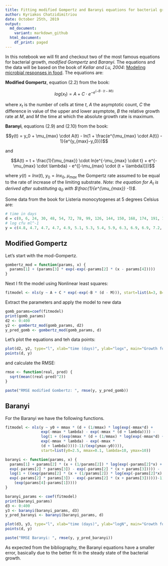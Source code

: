 ```yaml
---
title: Fitting modified Gompertz and Baranyi equations for bacterial growth
author: Kyriakos Chatzidimitriou
date: October 25th, 2019
output:
  md_document:
    variant: markdown_github
  html_document:
    df_print: paged
---
```


In this notebook we will fit and checkout two of the most famous equations for bacterial growth, _modified Gompertz_ and _Baranyi_. The equations and the data will be based on the book of _Kellar and Lu, 2004_: [Modeling microbial responses in food](https://www.crcpress.com/Modeling-Microbial-Responses-in-Food/author/p/book/9780367394653). The equations are:

**Modified Gompertz**, equation (2.2) from the book: 

$$log(x_t) = A + C \cdot e^{-e^{(-B \cdot (t - M))}}$$

where $x_t$ is the number of cells at time $t$, $A$ the asymptotic count, $C$ the difference in value of the upper and lower asymptote, $B$ the relative growth rate at $M$, and $M$ the time at which the absolute growth rate is maximum.

**Baranyi**, equations (2.9) and (2.10) from the book:

$$y(t) = y_0 + \mu_{max} \cdot A(t) - ln(1 + \frac{e^{\mu_{max} \cdot A(t)} - 1}{e^{y_{max}-y_0}})$$

and

$$A(t) = t + \frac{1}{\mu_{max}} \cdot ln(e^{-\mu_{max} \cdot t} + e^{-\mu_{max} \cdot \lambda} - e^{[-\mu_{max} \cdot (t + \lambda)]})$$

where $y(t) = ln x(t)$, $y_0 = ln x_0$, $\mu_{max}$ the Gompertz rate assumed to be equal to the rate of increase of the limiting substrate. _Note: the equation for $A_t$ is derived after substituting $q_0$ with $\frac{1}{e^{\mu_{max}} -1}$_.

Some data from the book for Listeria monocytogenes at 5 degrees Celsius are:

```r
# time in days
d = c(0, 6, 24, 30, 48, 54, 72, 78, 99, 126, 144, 150, 168, 174, 191, 198, 216, 239, 266, 291, 316, 336, 342, 360, 384)
# log cfu ml^-1
y = c(4.8, 4.7, 4.7, 4.7, 4.9, 5.1, 5.3, 5.4, 5.9, 6.3, 6.9, 6.9, 7.2, 7.3, 7.7, 7.8, 8.3, 8.8, 9.1, 9.2, 9.3, 9.7, 9.7, 9.7, 9.5)
```

## Modified Gompertz

Let's start with the mod-Gompertz.

```r
gombertz_mod = function(params, x) {
  params[1] + (params[3] * exp(-exp(-params[2] * (x - params[4]))))
}
```

Next I fit the model using Nonlinear least squares:

```r
fitmodel <- nls(y ~ A + C * exp(-exp(-B * (d - M))), start=list(A=3, B=0.01, C=10, M=10))
```

Extract the parameters and apply the model to new data

```r
gomb_params=coef(fitmodel)
print(gomb_params)
d2 <- 0:400
y2 <- gombertz_mod(gomb_params, d2)
y_pred_gomb <- gombertz_mod(gomb_params, d)
```

Let's plot the equations and teh data points:

```r
plot(d2, y2, type="l", xlab="time (days)", ylab="logx", main="Growth for Listeria monocytogenes (Gompertz)")
points(d, y)
```

and calculate the RMSE:

```r
rmse <- function(real, pred) {
  sqrt(mean((real-pred)^2))
}

paste("RMSE modified Gombertz: ", rmse(y, y_pred_gomb))

```

## Baranyi

For the Baranyi we have the following functions.

```r
fitmodel <- nls(y ~ y0 + mmax * (d + (1/mmax) * log(exp(-mmax*d) + 
                exp(-mmax * lambda) - exp(-mmax * (d + lambda)))) - 
                log(1 + ((exp(mmax * (d + (1/mmax) * log(exp(-mmax*d) +
                exp(-mmax * lambda) - exp(-mmax * 
                (d + lambda)))))-1)/(exp(ymax-y0)))),
                start=list(y0=2.5, mmax=0.1, lambda=10, ymax=10))
```

```r
baranyi <- function(params, x) {
  params[1] + params[2] * (x + (1/params[2]) * log(exp(-params[2]*x) + 
  exp(-params[2] * params[3]) - exp(-params[2] * (x + params[3])))) - 
  log(1 + ((exp(params[2] * (x + (1/params[2]) * log(exp(-params[2]*x) + 
  exp(-params[2] * params[3]) - exp(-params[2] * (x + params[3])))))-1)/
    (exp(params[4]-params[1]))))
}

baranyi_params <- coef(fitmodel)
print(baranyi_params)
d3 <- 0:400
y3 <- baranyi(baranyi_params, d3)
y_pred_baranyi <- baranyi(baranyi_params, d)
```

```r
plot(d3, y3, type="l", xlab="time (days)", ylab="logN", main="Growth for Listeria monocytogenes (Baranyi)")
points(d, y)
```

```r
paste("RMSE Baranyi: ", rmse(y, y_pred_baranyi))
```

As expected from the bibliography, the Baranyi equations have a smaller error, basically due to the better fit in the steady state of the bacterial growth.

